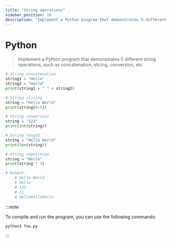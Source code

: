 ```yaml
---
title: "String operations"
sidebar_position: 16
description: "Implement a Python program that demonstrates 5 different string operations, such as concatenation, slicing, conversion, etc"
---
```



# <Heading name="banner" description="String operation">Python</Heading>

> Implement a Python program that demonstrates 5 different string operations, such as concatenation, slicing, conversion, etc

```python
# String concatenation
string1 = "Hello"
string2 = "World"
print(string1 + " " + string2)

# String slicing
string = "Hello World"
print(string[0:5])

# String conversion
string = "123"
print(int(string))

# String length
string = "Hello World"
print(len(string))

# String repetition
string = "Hello"
print(string * 3)

# Output:
    # Hello World
    # Hello
    # 123
    # 11
    # HelloHelloHello

```

:::note

To compile and run the program, you can use the following commands:

```bash
python3 foo.py
```

:::
